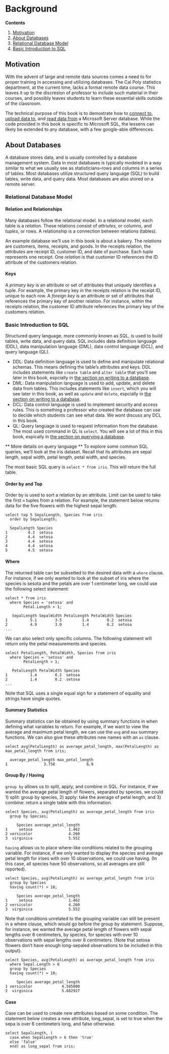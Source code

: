 # Background

**Contents**

1. [Motivation][Motivation]
2. [About Databases][About Databases]
3. [Relational Database Model][Relational Database Model]
4. [Basic Introduction to SQL][Basic Introduction to SQL]
  

## Motivation
With the advent of large and remote data sources comes a need to for proper training in accessing and utilizing databases. The Cal Poly statistics department, at the current time, lacks a formal remote data course. This leaves it up to the discresion of professor to include such material in their courses, and possibly leaves students to learn these essential skills outside of the classroom.

The technical purpose of this book is to demostrate how to [connect to](03-connections.Rmd), [upload data to](04-writing.Rmd), and [read data from](05-querying.Rmd) a Microsoft Server database. While the code provided in this book is specific to Microsoft SQL, the lessens can likely be extended to any database, with a few google-able differences. 

## About Databases
A database stores data, and is usually controlled by a database management system. Data in most databases is typically modeled in a way similar to what we usually see as statisticians--rows and columns in a series of tables. Most databases utilize structured query language (SQL) to build tables, write data, and query data. Most databases are also stored on a remote server. 

### Relational Database Model
#### Relation and Relationships
Many databases follow the relational model. In a relational model, each table is a *relation*. These relations consist of *attriutes*, or columns, and *tuples*, or rows. A relationship is a connection between relations (tables).

An example database we'll use in this book is about a bakery. The *relations* are customers, items, receipts, and goods. In the receipts relation, the *attributes* are receipt ID, customer ID, and date of purchase. Each *tuple* represents one receipt. One *relation* is that customer ID references the ID attribute of the customers relation.

#### Keys
A *primary key* is an attribute or set of attributes that uniquely identifies a tuple. For example, the primary key in the receipts relation is the receipt ID, unique to each row. A *foreign key* is an attribute or set of attributes that references the primary key of another relation. For instance, within the receipts relation, the customer ID attribute references the primary key of the customers relation.

### Basic Introduction to SQL
Structured query language, more commonly known as SQL, is used to build tables, write data, and query data. SQL includes data definition language (DDL), data manipulation language (DML), data control language (DCL), and query language (QL).

- DDL: Data definition language is used to define and manipulate relational schemas. This means defining the table's attributes and keys. DDL includes statements like `create table` and `alter table` that you'll see later in this book, espcially in [the section on writing to a database](04-writing.Rmd).
- DML: Data manipulation language is used to add, update, and delete data from tables. This includes statements like `insert`, which you will see later in this book, as well as `update` and `delete`, espcially in [the section on writing to a database](04-writing.Rmd).
- DCL: Data control language is used to implement security and access rules. This is something a professor who created the database can use to decide which students can see what data. We wont discuss any DCL in this book.
- QL: Query language is used to request information from the database. The most used command in QL is `select`. You will see a lot of this in this book, espically in [the section on querying a database](05-querying.Rmd).

** More details on query language **
To explore some common SQL queries, we'll look at the iris dataset. Recall that its attributes are sepal length, sepal width, petal length, petal width, and species.

The most basic SQL query is `select * from iris`. This will return the full table.

#### Order by and Top
Order by is used to sort a relation by an attribute. Limit can be used to take the first `n` tuples from a relation. For example, the statement below returns data for the five flowers with the highest sepal length.

```
select top 5 SepalLength, Species from iris 
  order by SepalLength;
```
```
  SepalLength Species
1         4.3  setosa
2         4.4  setosa
3         4.4  setosa
4         4.4  setosa
5         4.5  setosa
```

#### Where
The returned table can be subsetted to the desired data with a `where` clause. For instance, if we only wanted to look at the subset of iris where the species is sesota and the petals are over 1 centimeter long, we could use the following select statement:

```
select * from iris
  where Species = 'setosa' and
        Petal.Length > 1;
```
```
   SepalLength SepalWidth PetalLength PetalWidth Species
1          5.1        3.5         1.4        0.2  setosa
2          4.9        3.0         1.4        0.2  setosa
...
```

We can also select only specific columns. The following statement will return only the petal measurements and species.

```
select PetalLength, PetalWidth, Species from iris
  where Species = 'setosa' and
        PetalLength > 1;
```
```
   PetalLength PetalWidth Species
1          1.4        0.2  setosa
2          1.4        0.2  setosa
...
```

Note that SQL uses a single equal sign for a statement of equality and strings have single quotes.

#### Summary Statistics
Summary statistics can be obtained by using summary functions in when defining what variables to return. For example, if we want to view the average and maximum petal length, we can use the `avg` and `max` summary functions. We can also give these attributes new names with an `as` clause.

```
select avg(PetalLength) as average_petal_length, max(PetalLength) as max_petal_length from iris;
```
```
  average_petal_length max_petal_length
1                3.758              6.9
```

#### Group By / Having

`group by` allows us to split, apply, and combine in SQL. For instance, if we wanted the average petal length of flowers, separated by species, we could 1) split: group by species, 2) apply: take the average of petal length, and 3) combine: return a single table with this information.

```
select Species, avg(PetalLength) as average_petal_length from iris
  group by Species;
```
```
     Species average_petal_length
1     setosa                1.462
2 versicolor                4.260
3  virginica                5.552
```

`having` allows us to place where-like conditions related to the grouping variable. For instance, if we only wanted to display the species and average petal length for irises with over 10 observations, we could use having. (In this case, all species have 50 observations, so all averages are still reported).

```
select Species, avg(PetalLength) as average_petal_length from iris
  group by Species
  having count(*) > 10;
```
```
     Species average_petal_length
1     setosa                1.462
2 versicolor                4.260
3  virginica                5.552
```

Note that conditions unrelated to the grouping variable can still be present in a where clause, which would go before the group by statement. Suppose, for instance, we wanted the average petal length of flowers with sepal lengths over 6 centimeters, by species, for species with over 10 observations with sepal lengths over 6 centimeters. (Note that setosa flowers don't have enough long-sepaled observations to be included in this output).

```
select Species, avg(PetalLength) as average_petal_length from iris
  where Sepal.Length > 6
  group by Species
  having count(*) > 10;
```
```
     Species average_petal_length
1 versicolor             4.585000
2  virginica             5.682927
```

#### Case

Case can be used to create new attributes based on some condition. The statement below creates a new attribute, long_sepal, is set to true when the sepa is over 6 centimeters long, and false otherwise.

```
select SepalLength, (
  case when SepalLength > 6 then 'true' 
  else 'false' 
  end) as long_sepal from iris;
```


